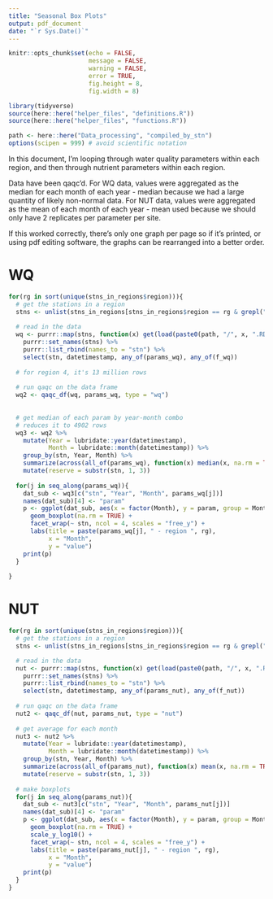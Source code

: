 ```yaml
---
title: "Seasonal Box Plots"
output: pdf_document
date: "`r Sys.Date()`"
---
```


```r
knitr::opts_chunk$set(echo = FALSE,
                      message = FALSE,
                      warning = FALSE,
                      error = TRUE,
                      fig.height = 8,
                      fig.width = 8)
```

```r
library(tidyverse)
source(here::here("helper_files", "definitions.R"))
source(here::here("helper_files", "functions.R"))
```


```r
path <- here::here("Data_processing", "compiled_by_stn")
options(scipen = 999) # avoid scientific notation
```

In this document, I'm looping through water quality parameters within each region, and then through nutrient parameters within each region.  

Data have been qaqc'd. For WQ data, values were aggregated as the median for each month of each year - median because we had a large quantity of likely non-normal data. For NUT data, values were aggregated as the mean of each month of each year - mean used because we should only have 2 replicates per parameter per site.  

If this worked correctly, there's only one graph per page so if it's printed, or using pdf editing software, the graphs can be rearranged into a better order.  

# WQ  

```r
for(rg in sort(unique(stns_in_regions$region))){
  # get the stations in a region
  stns <- unlist(stns_in_regions[stns_in_regions$region == rg & grepl("wq$", stns_in_regions$station_code), "station_code"])
  
  # read in the data
  wq <- purrr::map(stns, function(x) get(load(paste0(path, "/", x, ".RData")))) %>% 
    purrr::set_names(stns) %>% 
    purrr::list_rbind(names_to = "stn") %>% 
    select(stn, datetimestamp, any_of(params_wq), any_of(f_wq))
  
  # for region 4, it's 13 million rows
  
  # run qaqc on the data frame
  wq2 <- qaqc_df(wq, params_wq, type = "wq")
  
  
  # get median of each param by year-month combo
  # reduces it to 4902 rows
  wq3 <- wq2 %>% 
    mutate(Year = lubridate::year(datetimestamp),
           Month = lubridate::month(datetimestamp)) %>% 
    group_by(stn, Year, Month) %>% 
    summarize(across(all_of(params_wq), function(x) median(x, na.rm = TRUE))) %>% 
    mutate(reserve = substr(stn, 1, 3))
  
  for(j in seq_along(params_wq)){
    dat_sub <- wq3[c("stn", "Year", "Month", params_wq[j])]
    names(dat_sub)[4] <- "param"
    p <- ggplot(dat_sub, aes(x = factor(Month), y = param, group = Month)) +
      geom_boxplot(na.rm = TRUE) +
      facet_wrap(~ stn, ncol = 4, scales = "free_y") +
      labs(title = paste(params_wq[j], " - region ", rg),
           x = "Month",
           y = "value")
    print(p)
  }
  
}
```

# NUT  

```r
for(rg in sort(unique(stns_in_regions$region))){
  # get the stations in a region
  stns <- unlist(stns_in_regions[stns_in_regions$region == rg & grepl("nut$", stns_in_regions$station_code), "station_code"])

  # read in the data
  nut <- purrr::map(stns, function(x) get(load(paste0(path, "/", x, ".RData")))) %>% 
    purrr::set_names(stns) %>% 
    purrr::list_rbind(names_to = "stn") %>% 
    select(stn, datetimestamp, any_of(params_nut), any_of(f_nut))
  
  # run qaqc on the data frame
  nut2 <- qaqc_df(nut, params_nut, type = "nut")
  
  # get average for each month
  nut3 <- nut2 %>% 
    mutate(Year = lubridate::year(datetimestamp),
           Month = lubridate::month(datetimestamp)) %>% 
    group_by(stn, Year, Month) %>% 
    summarize(across(all_of(params_nut), function(x) mean(x, na.rm = TRUE))) %>% 
    mutate(reserve = substr(stn, 1, 3))
  
  # make boxplots
  for(j in seq_along(params_nut)){
    dat_sub <- nut3[c("stn", "Year", "Month", params_nut[j])]
    names(dat_sub)[4] <- "param"
    p <- ggplot(dat_sub, aes(x = factor(Month), y = param, group = Month)) +
      geom_boxplot(na.rm = TRUE) +
      scale_y_log10() +
      facet_wrap(~ stn, ncol = 4, scales = "free_y") +
      labs(title = paste(params_nut[j], " - region ", rg),
           x = "Month",
           y = "value")
    print(p)
  }
}
```

